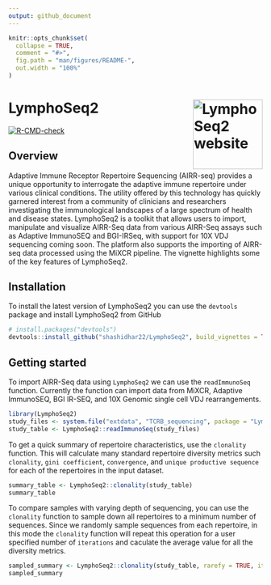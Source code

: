 ```yaml
---
output: github_document
---
```


<!-- README.md is generated from README.Rmd. Please edit that file -->

```r
knitr::opts_chunk$set(
  collapse = TRUE,
  comment = "#>",
  fig.path = "man/figures/README-",
  out.width = "100%"
)
```

<!-- Logo was obtained from this public domain link https://www.publicdomainpictures.net/en/view-image.php?image=149252&picture=cat-stretch-black-silhouette -->
# LymphoSeq2 <a href="https://shashidhar22.github.io/LymphoSeq2"><img src="man/figures/logo.png" align="right" height="138" alt="LymphoSeq2 website" /></a>


<!-- badges: start -->
[![R-CMD-check](https://github.com/shashidhar22/LymphoSeq2/workflows/R-CMD-check/badge.svg)](https://github.com/shashidhar22/LymphoSeq2/actions)
<!-- badges: end -->

## Overview
 
Adaptive Immune Receptor Repertoire Sequencing (AIRR-seq) provides a unique opportunity to interrogate the adaptive
immune repertoire under various clinical conditions. The utility offered by this technology has quickly garnered interest
from a community of clinicians and researchers investigating the immunological landscapes of a large spectrum of health
and disease states. LymphoSeq2 is a toolkit that allows users to import, manipulate and visualize AIRR-Seq data from various 
AIRR-Seq assays such as Adaptive ImmunoSEQ and BGI-IRSeq, with support for 10X VDJ sequencing coming soon. The platform 
also supports the importing of AIRR-seq data processed using the MiXCR pipeline. The vignette highlights some of the key features of LymphoSeq2.

## Installation

To install the latest version of LymphoSeq2 you can use the `devtools` package and install LymphoSeq2 from GitHub
``` r
# install.packages("devtools")
devtools::install_github("shashidhar22/LymphoSeq2", build_vignettes = TRUE)
```

## Getting started

To import AIRR-Seq data using `LymphoSeq2` we can use the `readImmunoSeq` function. Currently the function can import data from MiXCR, Adaptive ImmunoSEQ, BGI IR-SEQ, and 10X Genomic single cell VDJ rearrangements. 

```r
library(LymphoSeq2)
study_files <- system.file("extdata", "TCRB_sequencing", package = "LymphoSeq2")
study_table <- LymphoSeq2::readImmunoSeq(study_files)
```

To get a quick summary of repertoire characteristics, use the `clonality` function. This will calculate many standard repertoire diversity metrics such `clonality`, `gini coefficient`, `convergence`, and `unique productive sequence` for each of the repertoires in the input dataset.

```r
summary_table <- LymphoSeq2::clonality(study_table)
summary_table
```

To compare samples with varying depth of sequencing, you can use the `clonality` function to sample down all repertoires to a minimum number of sequences. Since we randomly sample sequences from each repertoire, in this mode the `clonality` function will repeat this operation for a user specified number of `iterations` and caculate the average value for all the diversity metrics.

```r
sampled_summary <- LymphoSeq2::clonality(study_table, rarefy = TRUE, iterations = 5, min_count = 1000)
sampled_summary
```
